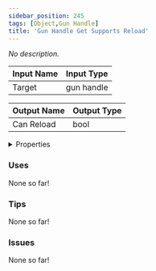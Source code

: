 ```yaml
---
sidebar_position: 245
tags: [Object,Gun Handle]
title: 'Gun Handle Get Supports Reload'
---
```


*No description.*




<EsbSvg />

| Input Name | Input Type |
|-----------|-----------|
| Target | gun handle |

| Output Name | Output Type |
|-----------|-----------|
| Can Reload | bool |


<details>
  <summary>Properties</summary>
  <div>
    <div>
    <table>
      <thead>
        <tr>
          <th>Is beta required?</th>
          <th>❌</th>
        </tr>
        <tr>
          <th>Is this chip a trolling risk?</th>
          <th>❌</th>
        </tr>
        <tr>
          <th>Is this chip a role assignment risk?</th>
          <th>❌</th>
        </tr>
        <tr>
          <th>Chip UUID</th>
          <th>ec1f7c92-8484-4d00-b820-32726299f67a</th>
        </tr>
      </thead>
    </table>
    </div>
  </div>
</details>

### Uses

None so far!

### Tips

None so far!

### Issues

None so far!